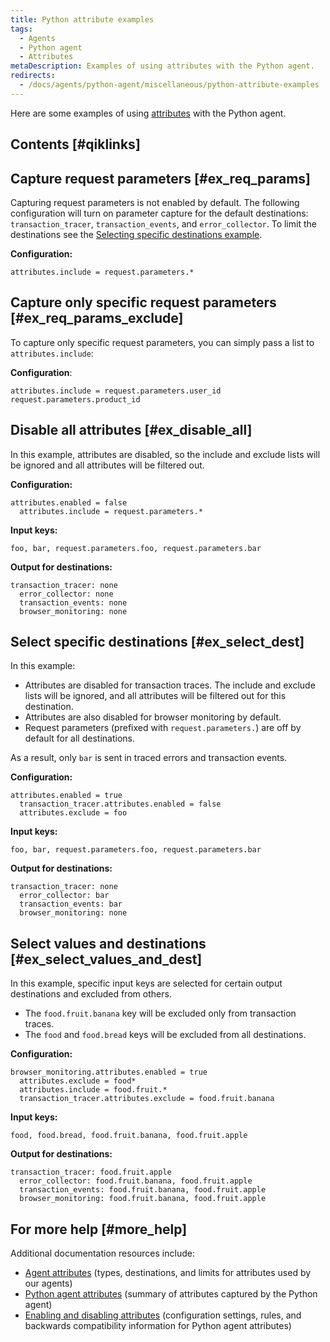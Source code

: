 ```yaml
---
title: Python attribute examples
tags:
  - Agents
  - Python agent
  - Attributes
metaDescription: Examples of using attributes with the Python agent.
redirects:
  - /docs/agents/python-agent/miscellaneous/python-attribute-examples
---
```


Here are some examples of using [attributes](/docs/agents/python-agent/attributes/python-agent-attributes) with the Python agent.

## Contents [#qiklinks]

## Capture request parameters [#ex_req_params]

Capturing request parameters is not enabled by default. The following configuration will turn on parameter capture for the default destinations: `transaction_tracer`, `transaction_events`, and `error_collector`. To limit the destinations see the [Selecting specific destinations example](#ex_select_dest).

**Configuration:**

```
attributes.include = request.parameters.*
```

## Capture only specific request parameters [#ex_req_params_exclude]

To capture only specific request parameters, you can simply pass a list to `attributes.include`:

**Configuration**:

```
attributes.include = request.parameters.user_id request.parameters.product_id
```

## Disable all attributes [#ex_disable_all]

In this example, attributes are disabled, so the include and exclude lists will be ignored and all attributes will be filtered out.

**Configuration:**

```
attributes.enabled = false
  attributes.include = request.parameters.*
```

**Input keys:**

```
foo, bar, request.parameters.foo, request.parameters.bar
```

**Output for destinations:**

```
transaction_tracer: none
  error_collector: none
  transaction_events: none
  browser_monitoring: none
```

## Select specific destinations [#ex_select_dest]

In this example:

* Attributes are disabled for transaction traces. The include and exclude lists will be ignored, and all attributes will be filtered out for this destination.
* Attributes are also disabled for browser monitoring by default.
* Request parameters (prefixed with `request.parameters.`) are off by default for all destinations.

As a result, only `bar` is sent in traced errors and transaction events.

**Configuration:**

```
attributes.enabled = true
  transaction_tracer.attributes.enabled = false
  attributes.exclude = foo
```

**Input keys:**

```
foo, bar, request.parameters.foo, request.parameters.bar
```

**Output for destinations:**

```
transaction_tracer: none
  error_collector: bar
  transaction_events: bar
  browser_monitoring: none
```

## Select values and destinations [#ex_select_values_and_dest]

In this example, specific input keys are selected for certain output destinations and excluded from others.

* The `food.fruit.banana` key will be excluded only from transaction traces.
* The `food` and `food.bread` keys will be excluded from all destinations.

**Configuration:**

```
browser_monitoring.attributes.enabled = true
  attributes.exclude = food*
  attributes.include = food.fruit.*
  transaction_tracer.attributes.exclude = food.fruit.banana
```

**Input keys:**

```
food, food.bread, food.fruit.banana, food.fruit.apple
```

**Output for destinations:**

```
transaction_tracer: food.fruit.apple
  error_collector: food.fruit.banana, food.fruit.apple
  transaction_events: food.fruit.banana, food.fruit.apple
  browser_monitoring: food.fruit.banana, food.fruit.apple
```

## For more help [#more_help]

Additional documentation resources include:

* [Agent attributes](/docs/features/agent-attributes) (types, destinations, and limits for attributes used by our agents)
* [Python agent attributes](/docs/agents/python-agent/attributes/python-agent-attributes) (summary of attributes captured by the Python agent)
* [Enabling and disabling attributes](/docs/agents/python-agent/attributes/enabling-disabling-attributes-python) (configuration settings, rules, and backwards compatibility information for Python agent attributes)
